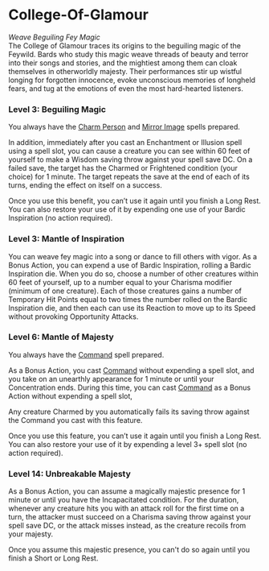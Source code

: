 # College-Of-Glamour

_Weave Beguiling Fey Magic_  
The College of Glamour traces its origins to the beguiling magic of the Feywild. Bards who study this magic weave threads of beauty and terror into their songs and stories, and the mightiest among them can cloak themselves in otherworldly majesty. Their performances stir up wistful longing for forgotten innocence, evoke unconscious memories of longheld fears, and tug at the emotions of even the most hard-hearted listeners.

### Level 3: Beguiling Magic

You always have the [Charm Person](http://dnd2024.wikidot.com/spell:charm-person) and [Mirror Image](http://dnd2024.wikidot.com/spell:mirror-image) spells prepared.

In addition, immediately after you cast an Enchantment or Illusion spell using a spell slot, you can cause a creature you can see within 60 feet of yourself to make a Wisdom saving throw against your spell save DC. On a failed save, the target has the Charmed or Frightened condition (your choice) for 1 minute. The target repeats the save at the end of each of its turns, ending the effect on itself on a success.

Once you use this benefit, you can’t use it again until you finish a Long Rest. You can also restore your use of it by expending one use of your Bardic Inspiration (no action required).

### Level 3: Mantle of Inspiration

You can weave fey magic into a song or dance to fill others with vigor. As a Bonus Action, you can expend a use of Bardic Inspiration, rolling a Bardic Inspiration die. When you do so, choose a number of other creatures within 60 feet of yourself, up to a number equal to your Charisma modifier (minimum of one creature). Each of those creatures gains a number of Temporary Hit Points equal to two times the number rolled on the Bardic Inspiration die, and then each can use its Reaction to move up to its Speed without provoking Opportunity Attacks.

### Level 6: Mantle of Majesty

You always have the [Command](http://dnd2024.wikidot.com/spell:command) spell prepared.

As a Bonus Action, you cast [Command](http://dnd2024.wikidot.com/spell:command) without expending a spell slot, and you take on an unearthly appearance for 1 minute or until your Concentration ends. During this time, you can cast [Command](http://dnd2024.wikidot.com/spell:command) as a Bonus Action without expending a spell slot,

Any creature Charmed by you automatically fails its saving throw against the Command you cast with this feature.

Once you use this feature, you can’t use it again until you finish a Long Rest. You can also restore your use of it by expending a level 3+ spell slot (no action required).

### Level 14: Unbreakable Majesty

As a Bonus Action, you can assume a magically majestic presence for 1 minute or until you have the Incapacitated condition. For the duration, whenever any creature hits you with an attack roll for the first time on a turn, the attacker must succeed on a Charisma saving throw against your spell save DC, or the attack misses instead, as the creature recoils from your majesty.

Once you assume this majestic presence, you can't do so again until you finish a Short or Long Rest.